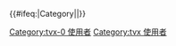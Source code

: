 {{User language-0|tvx|[[:Category:tvx-0 使用者|'''Asi pura''']] ta tama-maikua kata ki [[:Category:tvx 使用者|'''rara ka maka-Taivoan''']].|大武壠語}}
{{#ifeq:{{NAMESPACE}}|Category||[[Category:tvx-0 使用者]][[Category:tvx 使用者]]}}<noinclude>{{Documentation|Template:台灣原住民族語巴別模板}}</noinclude>
